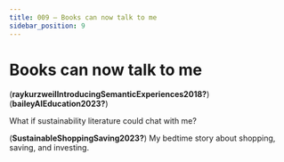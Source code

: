 ```yaml
---
title: 009 — Books can now talk to me
sidebar_position: 9
---
```





# Books can now talk to me

(**raykurzweilIntroducingSemanticExperiences2018?**)
(**baileyAIEducation2023?**)

What if sustainability literature could chat with me?

(**SustainableShoppingSaving2023?**) My bedtime story about shopping,
saving, and investing.
